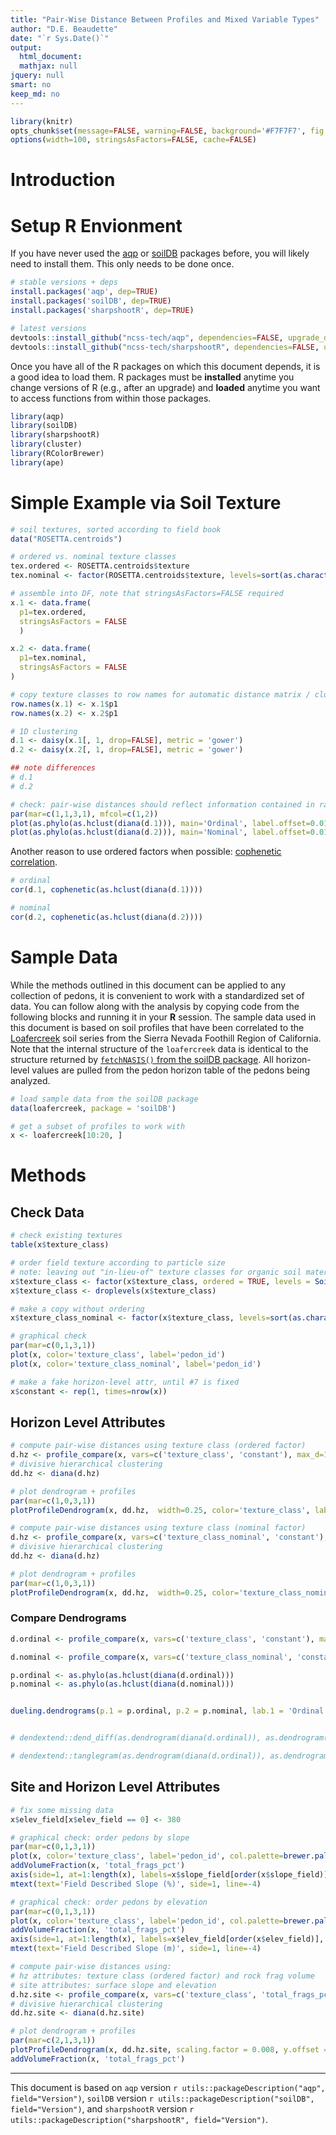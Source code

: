 ```yaml
---
title: "Pair-Wise Distance Between Profiles and Mixed Variable Types"
author: "D.E. Beaudette"
date: "`r Sys.Date()`"
output:
  html_document:
  mathjax: null
jquery: null
smart: no
keep_md: no
---
```

  
```r
library(knitr)
opts_chunk$set(message=FALSE, warning=FALSE, background='#F7F7F7', fig.retina=2, dev='png', tidy=FALSE, verbose=FALSE, cache = FALSE)
options(width=100, stringsAsFactors=FALSE, cache=FALSE)
```



# Introduction


# Setup R Envionment
If you have never used the [aqp](http://ncss-tech.github.io/AQP/aqp/aqp-intro.html) or [soilDB](http://ncss-tech.github.io/AQP/soilDB/soilDB-Intro.html) packages before, you will likely need to install them. This only needs to be done once. 
```r
# stable versions + deps
install.packages('aqp', dep=TRUE)
install.packages('soilDB', dep=TRUE)
install.packages('sharpshootR', dep=TRUE)

# latest versions
devtools::install_github("ncss-tech/aqp", dependencies=FALSE, upgrade_dependencies=FALSE)
devtools::install_github("ncss-tech/sharpshootR", dependencies=FALSE, upgrade_dependencies=FALSE)
```

Once you have all of the R packages on which  this document depends, it is a good idea to load them. R packages must be **installed** anytime you change versions of R (e.g., after an upgrade) and **loaded** anytime you want to access functions from within those packages.

```r
library(aqp)
library(soilDB)
library(sharpshootR)
library(cluster)
library(RColorBrewer)
library(ape)
```


# Simple Example via Soil Texture
```r
# soil textures, sorted according to field book
data("ROSETTA.centroids")

# ordered vs. nominal texture classes
tex.ordered <- ROSETTA.centroids$texture
tex.nominal <- factor(ROSETTA.centroids$texture, levels=sort(as.character(ROSETTA.centroids$texture)), ordered = FALSE)

# assemble into DF, note that stringsAsFactors=FALSE required
x.1 <- data.frame(
  p1=tex.ordered,
  stringsAsFactors = FALSE
  )

x.2 <- data.frame(
  p1=tex.nominal,
  stringsAsFactors = FALSE
)

# copy texture classes to row names for automatic distance matrix / clustering labels
row.names(x.1) <- x.1$p1                  
row.names(x.2) <- x.2$p1

# 1D clustering
d.1 <- daisy(x.1[, 1, drop=FALSE], metric = 'gower') 
d.2 <- daisy(x.2[, 1, drop=FALSE], metric = 'gower')

## note differences
# d.1
# d.2

# check: pair-wise distances should reflect information contained in ranks of ordinal representation
par(mar=c(1,1,3,1), mfcol=c(1,2))
plot(as.phylo(as.hclust(diana(d.1))), main='Ordinal', label.offset=0.01)
plot(as.phylo(as.hclust(diana(d.2))), main='Nominal', label.offset=0.01)
```

Another reason to use ordered factors when possible: [cophenetic correlation](https://en.wikipedia.org/wiki/Cophenetic_correlation).
```r
# ordinal
cor(d.1, cophenetic(as.hclust(diana(d.1))))

# nominal
cor(d.2, cophenetic(as.hclust(diana(d.2))))
```



# Sample Data
While the methods outlined in this document can be applied to any collection of pedons, it is convenient to work with a standardized set of data. You can follow along with the analysis by copying code from the following blocks and running it in your **R** session. The sample data used in this document is based on soil profiles that have been correlated to the [Loafercreek](https://soilseries.sc.egov.usda.gov/OSD_Docs/L/LOAFERCREEK.html) soil series from the Sierra Nevada Foothill Region of California. Note that the internal structure of the `loafercreek` data is identical to the structure returned by [`fetchNASIS()` from the soilDB package](http://ncss-tech.github.io/AQP/soilDB/soilDB-Intro.html). All horizon-level values are pulled from the pedon horizon table of the pedons being analyzed.

```r
# load sample data from the soilDB package
data(loafercreek, package = 'soilDB')

# get a subset of profiles to work with
x <- loafercreek[10:20, ]
```


# Methods

## Check Data
```r
# check existing textures
table(x$texture_class)

# order field texture according to particle size
# note: leaving out "in-lieu-of" texture classes for organic soil material and bedrock
x$texture_class <- factor(x$texture_class, ordered = TRUE, levels = SoilTextureLevels())
x$texture_class <- droplevels(x$texture_class)

# make a copy without ordering
x$texture_class_nominal <- factor(x$texture_class, levels=sort(as.character(unique(x$texture_class)), decreasing = TRUE), ordered = FALSE)

# graphical check
par(mar=c(0,1,3,1))
plot(x, color='texture_class', label='pedon_id')
plot(x, color='texture_class_nominal', label='pedon_id')

# make a fake horizon-level attr, until #7 is fixed
x$constant <- rep(1, times=nrow(x))
```

## Horizon Level Attributes
```r

# compute pair-wise distances using texture class (ordered factor)
d.hz <- profile_compare(x, vars=c('texture_class', 'constant'), max_d=100, k=0, rescale.result=TRUE)
# divisive hierarchical clustering
dd.hz <- diana(d.hz)

# plot dendrogram + profiles
par(mar=c(1,0,3,1))
plotProfileDendrogram(x, dd.hz,  width=0.25, color='texture_class', label='pedon_id', cex.name=0.65)
```


```r
# compute pair-wise distances using texture class (nominal factor)
d.hz <- profile_compare(x, vars=c('texture_class_nominal', 'constant'), max_d=100, k=0, rescale.result=TRUE)
# divisive hierarchical clustering
dd.hz <- diana(d.hz)

# plot dendrogram + profiles
par(mar=c(1,0,3,1))
plotProfileDendrogram(x, dd.hz,  width=0.25, color='texture_class_nominal', label='pedon_id', cex.name=0.65)
```

### Compare Dendrograms
```r
d.ordinal <- profile_compare(x, vars=c('texture_class', 'constant'), max_d=100, k=0, rescale.result=TRUE)

d.nominal <- profile_compare(x, vars=c('texture_class_nominal', 'constant'), max_d=100, k=0, rescale.result=TRUE)

p.ordinal <- as.phylo(as.hclust(diana(d.ordinal)))
p.nominal <- as.phylo(as.hclust(diana(d.nominal)))


dueling.dendrograms(p.1 = p.ordinal, p.2 = p.nominal, lab.1 = 'Ordinal', lab.2 = 'Nominal')


# dendextend::dend_diff(as.dendrogram(diana(d.ordinal)), as.dendrogram(diana(d.nominal)))

# dendextend::tanglegram(as.dendrogram(diana(d.ordinal)), as.dendrogram(diana(d.nominal)))
```


## Site and Horizon Level Attributes
```r
# fix some missing data
x$elev_field[x$elev_field == 0] <- 380

# graphical check: order pedons by slope
par(mar=c(0,1,3,1))
plot(x, color='texture_class', label='pedon_id', col.palette=brewer.pal(10, 'Spectral'), plot.order=order(x$slope_field))
addVolumeFraction(x, 'total_frags_pct')
axis(side=1, at=1:length(x), labels=x$slope_field[order(x$slope_field)], line=-3)
mtext(text='Field Described Slope (%)', side=1, line=-4)

# graphical check: order pedons by elevation
par(mar=c(0,1,3,1))
plot(x, color='texture_class', label='pedon_id', col.palette=brewer.pal(10, 'Spectral'), plot.order=order(x$elev_field))
addVolumeFraction(x, 'total_frags_pct')
axis(side=1, at=1:length(x), labels=x$elev_field[order(x$elev_field)], line=-3)
mtext(text='Field Described Slope (m)', side=1, line=-4)
```

```r
# compute pair-wise distances using:
# hz attributes: texture class (ordered factor) and rock frag volume
# site attributes: surface slope and elevation
d.hz.site <- profile_compare(x, vars=c('texture_class', 'total_frags_pct', 'slope_field', 'elev_field'), max_d=100, k=0)
# divisive hierarchical clustering
dd.hz.site <- diana(d.hz.site)

# plot dendrogram + profiles
par(mar=c(2,1,3,1))
plotProfileDendrogram(x, dd.hz.site, scaling.factor = 0.008, y.offset = 0.1, width=0.15, color='texture_class', name='fake.name', label='pedon_id', cex.name=0.75, col.palette=brewer.pal(10, 'Spectral'))
addVolumeFraction(x, 'total_frags_pct')
```


----------------------------
This document is based on `aqp` version `r utils::packageDescription("aqp", field="Version")`, `soilDB` version `r utils::packageDescription("soilDB", field="Version")`, and `sharpshootR` version `r utils::packageDescription("sharpshootR", field="Version")`.
